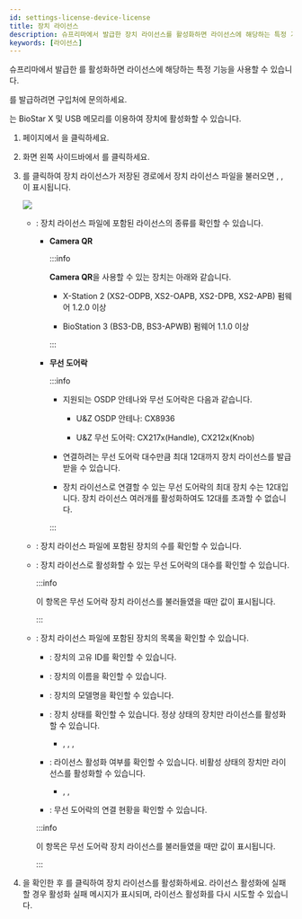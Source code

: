 ```yaml
---
id: settings-license-device-license
title: 장치 라이선스
description: 슈프리마에서 발급한 장치 라이선스를 활성화하면 라이선스에 해당하는 특정 기능을 사용할 수 있습니다.
keywords: [라이선스]
---
```


슈프리마에서 발급한 <Cmd sid="setting.server.license.device" product='2' />를 활성화하면 라이선스에 해당하는 특정 기능을 사용할 수 있습니다.

<Cmd sid="setting.server.license.device" product='2' />를 발급하려면 구입처에 문의하세요.

<Cmd sid="setting.server.license.device" product='2' />는 BioStar X 및 USB 메모리를 이용하여 장치에 활성화할 수 있습니다.

1. <Cmd sid='shell.header.launcher' /> 페이지에서 <Cmd sid='shell.header.setting' />을 클릭하세요.

1. 화면 왼쪽 사이드바에서 <Cmd sid="setting.server.license.device" product='2' />를 클릭하세요.

1. <Cmd sid="user.list.csvImport.browse" product='2' />를 클릭하여 장치 라이선스가 저장된 경로에서 장치 라이선스 파일을 불러오면 <Cmd sid="setting.server.license.name" product='2' />, <Cmd sid="setting.server.license.device.count" product='2' />, <Cmd sid="setting.server.license.device.list" product='2' />이 표시됩니다.

    <Image src='/img/biostarx-settings-license-device-license.png' className='none' />

    * <Cmd sid="setting.server.license.name" product='2' />: 장치 라이선스 파일에 포함된 라이선스의 종류를 확인할 수 있습니다.

      * **Camera QR**

        :::info

        **Camera QR**을 사용할 수 있는 장치는 아래와 같습니다.

        * X-Station 2 (XS2-ODPB, XS2-OAPB, XS2-DPB, XS2-APB) 펌웨어 1.2.0 이상

        * BioStation 3 (BS3-DB, BS3-APWB) 펌웨어 1.1.0 이상

        :::

      * **무선 도어락**

        :::info

        * 지원되는 OSDP 안테나와 무선 도어락은 다음과 같습니다.

          * U&Z OSDP 안테나: CX8936

          * U&Z 무선 도어락: CX217x(Handle), CX212x(Knob)

        * 연결하려는 무선 도어락 대수만큼 최대 12대까지 장치 라이선스를 발급 받을 수 있습니다.

        * 장치 라이선스로 연결할 수 있는 무선 도어락의 최대 장치 수는 12대입니다. 장치 라이선스 여러개를 활성화하여도 12대를 초과할 수 없습니다.

        :::

    * <Cmd sid="setting.server.license.device.count" product='2' />: 장치 라이선스 파일에 포함된 장치의 수를 확인할 수 있습니다.

    * <Cmd sid="setting.server.license.device.licenseCount" product='2' />: 장치 라이선스로 활성화할 수 있는 무선 도어락의 대수를 확인할 수 있습니다.

      :::info

      이 항목은 무선 도어락 장치 라이선스를 불러들였을 때만 값이 표시됩니다.

      :::

    * <Cmd sid="setting.server.license.device.list" product='2' />: 장치 라이선스 파일에 포함된 장치의 목록을 확인할 수 있습니다.

      * <Cmd sid="setting.server.license.device.id" product='2' />: 장치의 고유 ID를 확인할 수 있습니다.

      * <Cmd sid="setting.server.license.device.name" product='2' />: 장치의 이름을 확인할 수 있습니다.

      * <Cmd sid="setting.server.license.device.product" product='2' />: 장치의 모델명을 확인할 수 있습니다.

      * <Cmd sid="setting.server.license.device.status" product='2' />: 장치 상태를 확인할 수 있습니다. 정상 상태의 장치만 라이선스를 활성화할 수 있습니다.

        * <Cmd sid="setting.server.license.device.list.normal" product='2' />, <Cmd sid="setting.server.license.device.list.disconnected" product='2' />, <Cmd sid="setting.server.license.device.list.notSupported" product='2' />, <Cmd sid="setting.server.license.device.list.unregistered" product='2' />

      * <Cmd sid="setting.server.license.status" product='2' />: 라이선스 활성화 여부를 확인할 수 있습니다. 비활성 상태의 장치만 라이선스를 활성화할 수 있습니다.

        * <Cmd sid="setting.server.license.device.list.notActivated" product='2' />, <Cmd sid="setting.server.license.device.list.activated" product='2' />, <Cmd sid="setting.server.license.device.list.na" product='2' />

      * <Cmd sid="setting.server.license.device.activatedCount" product='2' />: 무선 도어락의 연결 현황을 확인할 수 있습니다.

      :::info

      이 항목은 무선 도어락 장치 라이선스를 불러들였을 때만 값이 표시됩니다.

      :::

1. <Cmd sid="setting.server.license.device.list" product='2' />을 확인한 후 <Cmd sid="setting.server.license.button.activate" product='2' />를 클릭하여 장치 라이선스를 활성화하세요. 라이선스 활성화에 실패할 경우 활성화 실패 메시지가 표시되며, 라이선스 활성화를 다시 시도할 수 있습니다.